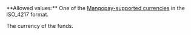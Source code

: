   

<ParamField body="Currency" type="string" required>     
**Allowed values:** One of the <a href="/api-reference/overview/data-formats">Mangopay-supported currencies</a> in the ISO_4217 format.

The currency of the funds. 
</ParamField>